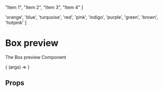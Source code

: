 
<Meta
  title="Molecule/Box preview"
  component={BoxPreview}
/>

  "Item 1",
  "Item 2",
  "Item 3",
  "Item 4"
]

  'orange',
  'blue',
  'turquoise',
  'red',
  'pink',
  'indigo',
  'purple',
  'green',
  'brown',
  'hotpink'
  ]

# Box preview

The Box preview Component

<Canvas withSource="open">
  <Story
    name="Default"
    args={{
      boxNumber: 1,
      location: "Kitchen",
      itemNames: itemList,
      itemCount: 33,
      filled: 20,
      sealed: false
    }}
  >{
    (args) => <BoxPreview {...args} />
  }
  </Story>
</Canvas>

## Props

<ArgsTable of={BoxPreview} />
